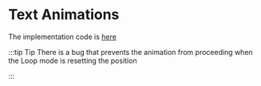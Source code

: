 

# Text Animations

<TextAnimationsCarousel />

The implementation code is [here](https://github.com/bear-react-carousel/bear-react-carousel.github.io/blob/main/src/examples/TextAnimationsCarousel/TextAnimationsCarousel.tsx)

:::tip Tip
There is a bug that prevents the animation from proceeding when the Loop mode is resetting the position

:::
